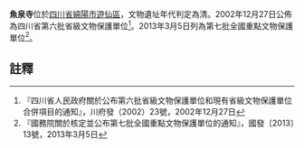 {{msg:四川省文物保護單位
|名稱 = 馬鞍寺、魚泉寺
|編號 = 32
|圖片 = 
|級別 = S6
|分類 = 
|時代 = [[清代|清代]]
|地点 = [[四川省|四川省]][[綿陽市|綿陽市]][[遊仙區|遊仙區]]
|坐標 =
|登錄 = 2002年12月27日
}}
{{msg:四川省文物保護單位
|名稱 = 魚泉寺
|編號 = 1322
|圖片 = 
|級別 = 107
|分類 = 
|時代 = 明至清
|地点 = [[四川省|四川省]][[綿陽市|綿陽市]][[遊仙區|遊仙區]]
|坐標 =
|登錄 = 2013年3月5日
}}
'''魚泉寺'''位於[[四川省|四川省]][[綿陽市|綿陽市]][[遊仙區|遊仙區]]，文物遺址年代判定為清。2002年12月27日公佈為四川省第六批省級文物保護單位<ref>『四川省人民政府關於公布第六批省級文物保護單位和現有省級文物保護單位合併項目的通知』，川府發（2002）23號，2002年12月27日</ref>。2013年3月5日列為第七批全國重點文物保護單位<ref>『國務院關於核定並公布第七批全國重點文物保護單位的通知』，國發〔2013〕13號，2013年3月5日</ref>。
==註釋==
{{reflist}}
{{文物保護單位小作品}}
{{四川全國重點文物保護單位}}
